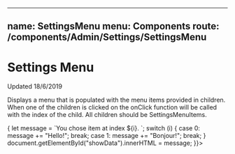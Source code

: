 
---
name: SettingsMenu
menu: Components
route: /components/Admin/Settings/SettingsMenu
---

# Settings Menu

Updated 18/6/2019

Displays a menu that is populated with the menu items provided in
children. When one of the children is clicked on the onClick function
will be called with the index of the child. All children should be
SettingsMenuItems.

<Props of={SettingsMenu} />

<Playground>
  <span id="showData"></span>
  <SettingsMenu
    title="Choose your language"
    onClick={i => {
      let message = `You chose item at index ${i}. `;
      switch (i) {
        case 0:
          message += "Hello!";
          break;
        case 1:
          message += "Bonjour!";
          break;
      }
      document.getElementById("showData").innerHTML = message;
    }}>
    <SettingsMenuItem text="English" />
    <SettingsMenuItem text="Français" />
  </SettingsMenu>
</Playground>